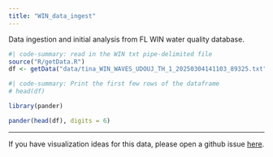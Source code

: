 ```yaml
---
title: "WIN_data_ingest"
---
```


Data ingestion and initial analysis from FL WIN water quality database.

```R
#| code-summary: read in the WIN txt pipe-delimited file
source("R/getData.R")
df <- getData("data/tina_WIN_WAVES_UDOUJ_TH_1_20250304141103_89325.txt")


```
```R
#| code-summary: Print the first few rows of the dataframe
# head(df)

library(pander)

pander(head(df), digits = 6)
```


------------------------------------------------------------------

If you have visualization ideas for this data, please open a github issue [here](https://github.com/USF-IMARS/WIN_data_ingest/issues).